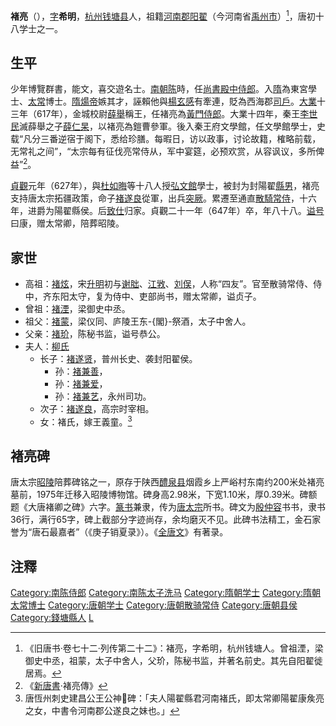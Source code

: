 '''褚亮'''（{{bd|560年||647年|catIdx=C}}），[[表字|字]]'''希明'''，[[杭州_(古代)|杭州]][[钱塘县|钱塘县]]人，祖籍[[河南郡|河南郡]][[阳翟|阳翟]]（今河南省[[禹州市|禹州市]]）<ref>《旧唐书·卷七十二·列传第二十二》：褚亮，字希明，杭州钱塘人。曾祖湮，梁御史中丞，祖蒙，太子中舍人，父玠，陈秘书监，并著名前史。其先自阳翟徙居焉。</ref>，唐初十八学士之一。

==生平==
少年博覽群書，能文，喜交遊名士。[[南朝陈|南朝陈]]時，任[[尚書|尚書]][[殿中侍郎|殿中侍郎]]。入[[隋朝|隋]]為東宮學士、[[太常|太常]]博士。[[隋煬帝|隋煬帝]]嫉其才，誣賴他與[[楊玄感|楊玄感]]有牽連，貶為西海郡[[司戶|司戶]]。[[大业_(年号)|大業]]十三年（617年），金城校尉[[薛舉|薛舉]]稱王，任褚亮為[[黃門侍郎|黃門侍郎]]。大業十四年，秦王[[李世民|李世民]]滅薛舉之子[[薛仁杲|薛仁杲]]，以褚亮為鎧曹參軍。後入秦王府文學館，任文學館學士，史载“凡分三番逆宿于阁下，悉给珍膳。每暇日，访以政事，讨论故籍，榷略前载，无常礼之间”，“太宗每有征伐亮常侍从，军中宴筵，必预欢赏，从容讽议，多所俾益”<ref>《[[新唐書|新唐書]]·褚亮傳》</ref>。

[[貞觀_(唐朝)|貞觀]]元年（627年），與[[杜如晦|杜如晦]]等十八人授[[弘文館|弘文館]]學士，被封为封陽翟[[縣男|縣男]]，褚亮支持唐太宗拓疆政策，命子[[褚遂良|褚遂良]]從軍，出兵[[突厥|突厥]]。累遷至通直[[散騎常侍|散騎常侍]]，十六年，进爵为陽翟縣侯。后[[致仕|致仕]]归家。貞觀二十一年（647年）卒，年八十八。[[谥号|谥号]]曰康，赠太常卿，陪葬昭陵。

==家世==
{{main|河南褚氏世系图}}
* 高祖：[[褚炫|褚炫]]，宋[[升明|升明]]初与[[谢朏|谢朏]]、[[江敩|江敩]]、[[刘俣|刘俣]]，人称“四友”。官至散骑常侍、侍中，齐东阳太守，复为侍中、吏部尚书，赠太常卿，谥贞子。
* 曾祖：[[褚湮|褚湮]]，梁御史中丞。
* 祖父：[[褚蒙|褚蒙]]，梁仪同、庐陵王东-{閣}-祭酒，太子中舍人。
* 父亲：[[褚玠|褚玠]]，陈秘书监，谥号恭公。
* 夫人：[[柳氏|柳氏]]
** 长子：[[褚遂贤|褚遂贤]]，普州长史、袭封阳翟侯。
*** 孙：[[褚兼善|褚兼善]]，
*** 孙：[[褚兼爱|褚兼爱]]，
*** 孙：[[褚兼艺|褚兼艺]]，永州司功。
** 次子：[[褚遂良|褚遂良]]，高宗时宰相。
**女：褚氏，嫁王義童。<ref>唐恆州刺史建昌公王公神𨕥碑：「夫人陽翟縣君河南褚氏，即太常卿陽翟康矦亮之女，中書令河南郡公遂良之妹也。」</ref>

==褚亮碑==
唐太宗[[唐昭陵|昭陵]]陪葬碑铭之一，原存于陕西[[醴泉县|醴泉县]]烟霞乡上严峪村东南约200米处褚亮墓前，1975年迁移入昭陵博物馆。碑身高2.98米，下宽1.10米，厚0.39米。碑额题《大唐褚卿之碑》六字。[[篆书|篆书]]兼隶，传为[[唐太宗|唐太宗]]所书。碑文为[[殷仲容|殷仲容]]书书，隶书36行，满行65字，碑上截部分字迹尚存，余均磨灭不见。此碑书法精工，金石家誉为“唐石最嘉者”（《庚子销夏录》）。《[[全唐文|全唐文]]》有著录。

==注釋==
{{reflist}}

{{Wikisource author}}
{{十八學士}}
{{DEFAULTSORT:Z}}
[[Category:南陈侍郎|Category:南陈侍郎]]
[[Category:南陈太子洗马|Category:南陈太子洗马]]
[[Category:隋朝学士|Category:隋朝学士]]
[[Category:隋朝太常博士|Category:隋朝太常博士]]
[[Category:唐朝学士|Category:唐朝学士]]
[[Category:唐朝散骑常侍|Category:唐朝散骑常侍]]
[[Category:唐朝县侯|Category:唐朝县侯]]
[[Category:錢塘縣人|Category:錢塘縣人]]
[[Category:河南褚氏|L]]
